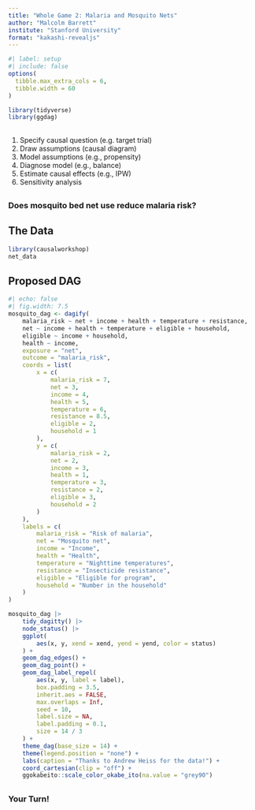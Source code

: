 ```yaml
---
title: "Whole Game 2: Malaria and Mosquito Nets"
author: "Malcolm Barrett"
institute: "Stanford University"
format: "kakashi-revealjs"
---
```


```r
#| label: setup
#| include: false
options(
  tibble.max_extra_cols = 6, 
  tibble.width = 60
)

library(tidyverse)
library(ggdag)
```

## {background-color="#23373B"}

1. Specify causal question (e.g. target trial)
2. Draw assumptions (causal diagram)
3. Model assumptions (e.g., propensity)
4. Diagnose model (e.g., balance)
5. Estimate causal effects (e.g., IPW) 
6. Sensitivity analysis

## {background-color="#23373B" .center .huge}

### **Does mosquito bed net use reduce malaria risk?**

## The Data

```r
library(causalworkshop)
net_data
```

## Proposed DAG

```r
#| echo: false
#| fig.width: 7.5
mosquito_dag <- dagify(
    malaria_risk ~ net + income + health + temperature + resistance,
    net ~ income + health + temperature + eligible + household,
    eligible ~ income + household,
    health ~ income,
    exposure = "net",
    outcome = "malaria_risk",
    coords = list(
        x = c(
            malaria_risk = 7,
            net = 3,
            income = 4,
            health = 5,
            temperature = 6,
            resistance = 8.5,
            eligible = 2,
            household = 1
        ),
        y = c(
            malaria_risk = 2,
            net = 2,
            income = 3,
            health = 1,
            temperature = 3,
            resistance = 2,
            eligible = 3,
            household = 2
        )
    ),
    labels = c(
        malaria_risk = "Risk of malaria",
        net = "Mosquito net",
        income = "Income",
        health = "Health",
        temperature = "Nighttime temperatures",
        resistance = "Insecticide resistance",
        eligible = "Eligible for program",
        household = "Number in the household"
    )
)

mosquito_dag |>
    tidy_dagitty() |>
    node_status() |>
    ggplot(
        aes(x, y, xend = xend, yend = yend, color = status)
    ) +
    geom_dag_edges() +
    geom_dag_point() +
    geom_dag_label_repel(
        aes(x, y, label = label),
        box.padding = 3.5, 
        inherit.aes = FALSE,
        max.overlaps = Inf, 
        seed = 10,
        label.size = NA, 
        label.padding = 0.1,
        size = 14 / 3
    ) +
    theme_dag(base_size = 14) +
    theme(legend.position = "none") +
    labs(caption = "Thanks to Andrew Heiss for the data!") +
    coord_cartesian(clip = "off") +
    ggokabeito::scale_color_okabe_ito(na.value = "grey90")
```

## {background-color="#23373B" .center .huge}

### **Your Turn!**

